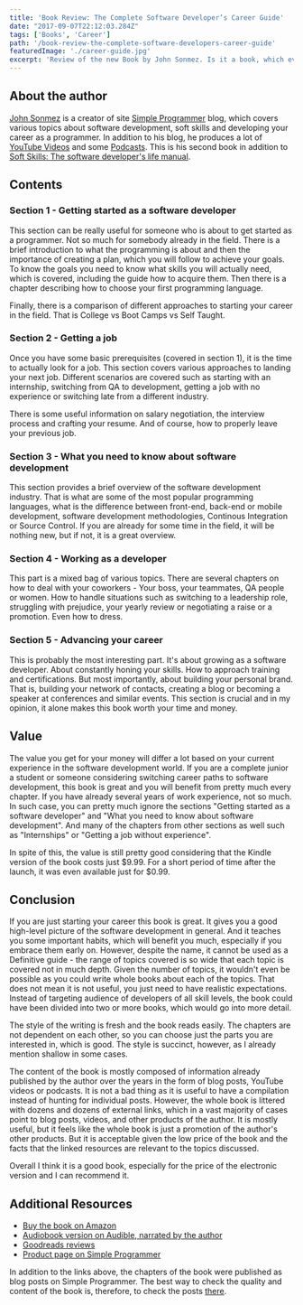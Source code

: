 ```yaml
---
title: 'Book Review: The Complete Software Developer’s Career Guide'
date: "2017-09-07T22:12:03.284Z"
tags: ['Books', 'Career']
path: '/book-review-the-complete-software-developers-career-guide'
featuredImage: './career-guide.jpg'
excerpt: 'Review of the new Book by John Sonmez. Is it a book, which every software developer should have on their bookshelf? Can it actually help in advancing your career?'
---
```


<PostHeader frontmatter={props.data.mdx.frontmatter} />

## About the author
[John Sonmez](https://twitter.com/jsonmez) is a creator of site [Simple Programmer](https://simpleprogrammer.com/) blog, which covers various topics about software development, soft skills and developing your career as a programmer. In addition to his blog, he produces a lot of [YouTube Videos](https://www.youtube.com/user/jsonmez) and some [Podcasts](https://simpleprogrammer.com/podcasts/). This is his second book in addition to [Soft Skills: The software developer's life manual](https://www.amazon.com/Soft-Skills-software-developers-manual/dp/1617292397).

## Contents

### Section 1 - Getting started as a software developer

This section can be really useful for someone who is about to get started as a programmer. Not so much for somebody already in the field. There is a brief introduction to what the programming is about and then the importance of creating a plan, which you will follow to achieve your goals. To know the goals you need to know what skills you will actually need, which is covered, including the guide how to acquire them. Then there is a chapter describing how to choose your first programming language.

Finally, there is a comparison of different approaches to starting your career in the field. That is College vs Boot Camps vs Self Taught.

### Section 2 - Getting a job

Once you have some basic prerequisites (covered in section 1), it is the time to actually look for a job. This section covers various approaches to landing your next job. Different scenarios are covered such as starting with an internship, switching from QA to development, getting a job with no experience or switching late from a different industry.

There is some useful information on salary negotiation, the interview process and crafting your resume. And of course, how to properly leave your previous job.

### Section 3 - What you need to know about software development

This section provides a brief overview of the software development industry. That is what are some of the most popular programming languages, what is the difference between front-end, back-end or mobile development, software development methodologies, Continous Integration or Source Control. If you are already for some time in the field, it will be nothing new, but if not, it is a great overview.

### Section 4 - Working as a developer

This part is a mixed bag of various topics. There are several chapters on how to deal with your coworkers - Your boss, your teammates, QA people or women. How to handle situations such as switching to a leadership role, struggling with prejudice, your yearly review or negotiating a raise or a promotion. Even how to dress.

### Section 5 - Advancing your career

This is probably the most interesting part. It's about growing as a software developer. About constantly honing your skills. How to approach training and certifications. But most importantly, about building your personal brand. That is, building your network of contacts, creating a blog or becoming a speaker at conferences and similar events. This section is crucial and in my opinion, it alone makes this book worth your time and money.

## Value
The value you get for your money will differ a lot based on your current experience in the software development world. If you are a complete junior a student or someone considering switching career paths to software development, this book is great and you will benefit from pretty much every chapter. If you have already several years of work experience, not so much. In such case, you can pretty much ignore the sections \"Getting started as a software developer\" and \"What you need to know about software development\". And many of the chapters from other sections as well such as \"Internships\" or \"Getting a job without experience\".

In spite of this, the value is still pretty good considering that the Kindle version of the book costs just \$9.99. For a short period of time after the launch, it was even available just for \$0.99.

## Conclusion
If you are just starting your career this book is great. It gives you a good high-level picture of the software development in general. And it teaches you some important habits, which will benefit you much, especially if you embrace them early on. However, despite the name, it cannot be used as a Definitive guide - the range of topics covered is so wide that each topic is covered not in much depth. Given the number of topics, it wouldn't even be possible as you could write whole books about each of the topics. That does not mean it is not useful, you just need to have realistic expectations. Instead of targeting audience of developers of all skill levels, the book could have been divided into two or more books, which would go into more detail.

The style of the writing is fresh and the book reads easily. The chapters are not dependent on each other, so you can choose just the parts you are interested in, which is good. The style is succinct, however, as I already mention shallow in some cases.

The content of the book is mostly composed of information already published by the author over the years in the form of blog posts, YouTube videos or podcasts. It is not a bad thing as it is useful to have a compilation instead of hunting for individual posts. However, the whole book is littered with dozens and dozens of external links, which in a vast majority of cases point to blog posts, videos, and other products of the author. It is mostly useful, but it feels like the whole book is just a promotion of the author's other products. But it is acceptable given the low price of the book and the facts that the linked resources are relevant to the topics discussed.

Overall I think it is a good book, especially for the price of the electronic version and I can recommend it.

## Additional Resources

-   [Buy the book on Amazon](https://www.amazon.com/Complete-Software-Developers-Career-Guide/dp/0999081411/ref=pd_zg_rss_nr_b_4011_9)
-   [Audiobook version on Audible, narrated by the author](https://www.audible.com.au/pd/Business/The-Complete-Software-Developers-Career-Guide-Audiobook/B078J7FZ8C)
-   [Goodreads reviews](https://www.goodreads.com/book/show/35674293-the-complete-software-developer-s-career-guide)
-   [Product page on Simple Programmer](https://simpleprogrammer.com/products/careerguide/)

In addition to the links above, the chapters of the book were published as blog posts on Simple Programmer. The best way to check the quality and content of the book is, therefore, to check the posts [there](https://simpleprogrammer.com/?s=career+guide).
